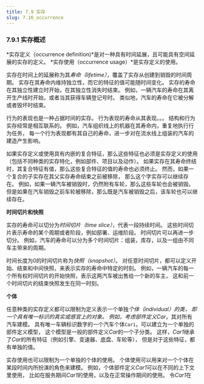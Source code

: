 ```yaml
---
title: 7.9 实存
slug: 7.16_occurrence
---
```


### 7.9.1 实存概述

*实存定义（occurrence definition)*是对一种具有时间延展，且可能具有空间延展的实存的定义。
*实存使用（occurrence usage）*是实存定义的使用。 

实存在时间上的延展称为其*寿命（lifetime）*，覆盖了实存从创建到销毁的时间周期。
实存在其寿命内维持独立性，而它的特征的值可能随时间变化。
实存的寿命在其独立性建立时开始，在其独立性消失时结束。
例如，一辆汽车的寿命在其离开生产线时开始，或者当其获得车辆登记号时。
类似地，汽车的寿命在它被分解或者毁坏时结束。

行为的表现也是一种占据时间的实存。
行为表现的寿命从其表现。。。
结构和行为实存经常是相互联系的。
例如，汽车组织线上的机器在其寿命内，重复地执行行为任务，
每一个行为表现都有其自己的寿命，进一步对在流水线上组装的汽车的建造产生影响。

如果实存定义或使用具有内嵌的复合特征，那么这些特征也必须是实存定义的使用
（包括不同种类的实存特化，例如部件、项目以及动作）。
如果实存在其寿命终结时，其复合特征有值，那么这些复合特征的值的寿命也必须终止。
然而，如果一个复合的子实存在其父实存寿命结束之前被移除，
那么这个字实存可以继续存在。
例如，如果一辆汽车被销毁时，仍然附有车轮，那么这些车轮也会被销毁。
但是如果在汽车销毁之前车轮被移除，那么既是汽车被销毁之后，该车轮也可以继续存在。


**时间切片和快照**

实存的寿命可以切分为*时间切片（time slice）*，代表一段持续时间。
这些时间切片表示寿命的某个周期或者阶段，例如部署、运维阶段。
时间切片可以再进一步切分。
例如，汽车的寿命可以分为多个时间切片：组装，库存，以及一组由不同车主带来的周期。

时间长度为0的时间切片称为*快照（snapshot）*。
对任意时间切片，都可以定义开始、结束和中间快照，来表示实存的寿命中特定的时刻。
例如，一辆汽车的每一个所有权时间切片的开始快照，表示这两汽车被出售给一个新的车主，
这和前一个时间切片的结束快照发生在同一时刻。

**个体**

任意种类的实存定义都可以限制为定义表示一个单独*个体（individual）*的类，
即一个具有唯一标识的真实或感官上的对象。
例如，考虑部件定义*Car*，其对所有汽车建模。
具有唯一车辆标识数字的一个汽车个体`Car1`，可以建立为一个单独的部件定义模型，
这个模型是一般的部件定义*Car*的一个子分类。
这样，*Car1*继承了*Car*的所有特征（例如引擎、变速器、底盘、车轮等），
但是对于这些特征，都有单独的值。

实存使用也可以限制为一个单独的个体的使用。
个体使用可以用来对一个个体在某段时间内所扮演的角色来建模。
例如，个体部件定义*Car1*可以在不同的上下文里使用，
比如在服务期间*Car1*的使用，以及在正常操作期间的使用。
令*Car1*在
